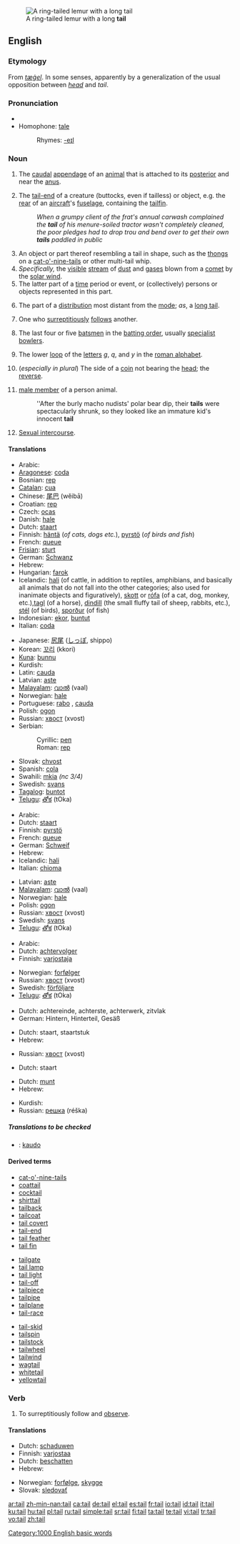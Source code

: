 [[Image:Ring_tailed_lemurs.jpg|thumb|A ring-tailed lemur with a long '''tail''']]
==English==

===Etymology===
From {{OE.}} ''[[tæġel]]''. In some senses, apparently by a generalization of the usual opposition between ''[[head]]'' and ''tail''.

===Pronunciation===
*{{audio|en-us-tail.ogg|Audio (US)}}
* Homophone: [[tale]]
*:Rhymes: [[Rhymes:English:-eɪl|-eɪl]]

===Noun===
{{en-noun}}

# {{anatomy}} The [[caudal]] [[appendage]] of an [[animal]] that is attached to its [[posterior]] and near the [[anus]].
# The [[tail-end]] of a creature (buttocks, even if tailless) or object, e.g. the [[rear]] of an [[aircraft]]'s [[fuselage]], containing the [[tailfin]].
#: ''When a grumpy client of the frat's annual carwash complained the '''tail''' of his menure-soiled tractor wasn't completely cleaned, the poor pledges had to drop trou and bend over to get their own '''tails''' paddled in public'' 
# An object or part thereof resembling a tail in shape, such as the [[thong]]s on a [[cat-o'-nine-tails]] or other multi-tail whip.
# ''Specifically,'' the [[visible]] [[stream]] of [[dust]] and [[gas]]es blown from a [[comet]] by the [[solar wind]].
# The latter part of a [[time]] period or event, or (collectively) persons or objects represented in this part.
# {{statistics}} The part of a [[distribution]] most distant from the [[mode]]; ''as'', a [[long tail]].
# One who [[surreptitious]]ly [[follow]]s another.
# {{Cricket}} The last four or five [[batsman|batsmen]] in the [[batting order]], usually [[specialist]] [[bowlers]].
# {{Typography}} The lower [[loop]] of the [[letter]]s ''g'', ''q'', and ''y'' in the [[roman alphabet]].
# (''especially in plural'') The side of a [[coin]] not bearing the [[head]]; the [[reverse]].
# {{slang}} [[male member]] of a person animal.
#: ''After the burly macho nudists' polar bear dip, their '''tails''' were spectacularly shrunk, so they looked like an immature kid's innocent '''tail'''
# {{slang}} [[sexual intercourse|Sexual intercourse]].

====Translations====
{{trans-top|tail of animal}}
*Arabic: {{ARchar|[[ذنب]]}} {{unicode|(ðánab)}} {{m}}
*[[Aragonese]]: [[coda]] {{f}}
*Bosnian: [[rep#Bosnian|rep]] {{m}}
*[[Catalan]]: [[cua]] {{f}}
*Chinese: [[尾巴]] (wěibā)
*Croatian: [[rep#Croatian|rep]] {{m}}
*Czech: [[ocas]] {{m}}
*Danish: [[hale#Danish|hale]] {{c}}
*Dutch: [[staart]] {{m}}
*Finnish: [[häntä]] (''of cats, dogs etc.''), [[pyrstö]] (''of birds and fish'')
*French: [[queue#French|queue]] {{f}}
*[[Frisian]]: [[sturt]]
*German: [[Schwanz]] {{m}}
*Hebrew: {{he-translation|זנב|zanáv}} {{m}}
*Hungarian: [[farok]]
*Icelandic: [[hali]] {{m}} (of cattle, in addition to reptiles, amphibians, and basically all animals that do not fall into the other categories; also used for inanimate objects and figuratively), [[skott]] {{n}} or [[rófa]] {{f}} (of a cat, dog, monkey, etc.),[[tagl]] (of a horse), [[dindill]] {{m}} (the small fluffy tail of sheep, rabbits, etc.), [[stél]] {{n}} (of birds), [[sporður]] {{m}} (of fish)
*Indonesian: [[ekor]], [[buntut]]
*Italian: [[coda#Italian|coda]] {{f}}
{{trans-mid}}
*Japanese: [[尻尾]] ([[しっぽ]], shippo)
*Korean: [[꼬리]] (kkori)
*[[Kuna]]: [[bunnu]]
*Kurdish: {{KUchar|[[کلک]]}}
*Latin: [[cauda]]
*Latvian: [[aste]] {{f}}
*[[Malayalam]]: [[വാല്‍]] (vaal)
*Norwegian: [[hale]] {{m}}
*Portuguese: [[rabo]] {{m}}, [[cauda]] {{f}}
*Polish: [[ogon]] {{m}}
*Russian: [[хвост]] (xvost) {{m}}
*Serbian:
*:Cyrillic: [[реп#Serbian|реп]] {{m}}
*:Roman: [[rep#Serbian|rep]] {{m}}
*Slovak: [[chvost]] {{m}}
*Spanish: [[cola#Spanish|cola]] {{f}}
*Swahili: [[mkia]] ''(nc 3/4)''
*Swedish: [[svans]] {{c}}
*[[Tagalog]]: [[buntot]] {{n}}
*[[Telugu]]: [[తోక]] (tOka)
{{trans-bottom}}

{{trans-top|comet tail}}
*Arabic: {{ARchar|[[ذنب]]}} {{unicode|(ðánab)}} {{m}}
*Dutch: [[staart]] {{m}}
*Finnish: [[pyrstö]]
*French: [[queue]] {{f}}
*German: [[Schweif]] {{m}}
*Hebrew: {{he-translation|שובל|shovál}} {{m}}
*Icelandic: [[hali]] {{m}}
*Italian: [[chioma]] {{f}}
{{trans-mid}}
*Latvian: [[aste]] {{f}}
*[[Malayalam]]: [[വാല്‍]] (vaal)
*Norwegian: [[hale]] {{m}}
*Polish: [[ogon]] {{m}}
*Russian: [[хвост]] (xvost) {{m}}
*Swedish: [[svans]] {{c}}
*[[Telugu]]: [[తోక]] (tOka)
{{trans-bottom}}

{{trans-top|surreptitious follower}}
*Arabic: {{ARchar|[[ذنب]]}} {{unicode|(ðánab)}} {{m}}
*Dutch: [[achtervolger]] {{m}}
*Finnish: [[varjostaja]]
{{trans-mid}}
*Norwegian: [[forfølger]] {{m}}
*Russian: [[хвост]] (xvost) {{m}}
*Swedish: [[förföljare]] {{c}}
*[[Telugu]]: [[తోక]] (tOka)
{{trans-bottom}}

{{trans-top|cricket term}}
{{trans-mid}}
{{trans-bottom}}

{{trans-top|buttocks}}
*Dutch: achtereinde, achterste, achterwerk, zitvlak {{n}}
*German: Hintern, Hinterteil, Gesäß
{{trans-mid}}
{{trans-bottom}}

{{trans-top|the rear of an aircraft's fuselage, containing the tailfin}}
*Dutch: staart, staartstuk {{n}}
*Hebrew: {{he-translation|זנב|zanáv}} {{m}}
{{trans-mid}}
*Russian: [[хвост]] (xvost) {{m}}
{{trans-bottom}}

{{trans-top|(typography) The lower loop of the letters g, q and y of the roman alphabet}}
*Dutch: staart
{{trans-mid}}
{{trans-bottom}}

{{trans-top|The side of a coin not bearing the head}}
*Dutch: [[munt]]
*Hebrew: {{he-translation|פלי|páli}} {{m}}
{{trans-mid}}
*Kurdish: {{KUchar|[[خه‌ت]]}}
*Russian: [[решка]] (réška) {{m}}
{{trans-bottom}}

=====Translations to be checked=====
{{checktrans}}
*{{ttbc|Ido}}: [[kaudo]]

====Derived terms====
{{top3}}
*[[cat-o'-nine-tails]]
*[[coattail]]
*[[cocktail]]
*[[shirttail]]
*[[tailback]]
*[[tailcoat]]
*[[tail covert]]
*[[tail-end]]
*[[tail feather]]
*[[tail fin]]
{{mid3}}
*[[tailgate]]
*[[tail lamp]]
*[[tail light]]
*[[tail-off]]
*[[tailpiece]]
*[[tailpipe]]
*[[tailplane]]
*[[tail-race]]
{{mid3}}
*[[tail-skid]]
*[[tailspin]]
*[[tailstock]]
*[[tailwheel]]
*[[tailwind]]
*[[wagtail]]
*[[whitetail]]
*[[yellowtail]]
{{bottom3}}

===Verb===
{{en-verb}}

# {{transitive}} To surreptitiously follow and [[observe]].

====Translations====
{{trans-top|to tail}}
*Dutch: [[schaduwen]]
*Finnish: [[varjostaa]]
*Dutch: [[beschatten]]
*Hebrew: {{he-translation|זינב|zinév}}
{{trans-mid}}
*Norwegian: [[forfølge]], [[skygge]]
*Slovak: [[sledovať]]
{{trans-bottom}}

[[Category:1000 English basic words]]

[[ar:tail]]
[[zh-min-nan:tail]]
[[ca:tail]]
[[de:tail]]
[[el:tail]]
[[es:tail]]
[[fr:tail]]
[[io:tail]]
[[id:tail]]
[[it:tail]]
[[ku:tail]]
[[hu:tail]]
[[pl:tail]]
[[ru:tail]]
[[simple:tail]]
[[sr:tail]]
[[fi:tail]]
[[ta:tail]]
[[te:tail]]
[[vi:tail]]
[[tr:tail]]
[[vo:tail]]
[[zh:tail]]